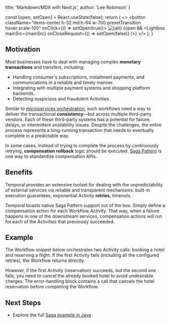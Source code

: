  title: 'Markdown/MDX with Next.js',
  author: 'Lee Robinson'
}

  const [open, setOpen] = React.useState(false);
  return (
    <>
      <button
        className="items-center h-32 md:h-64 w-700 presetTransition hover:scale-105"
        onClick={() => setOpen(true)}>
        <img src={thumbnail} alt={alt} />
      </button>
      {open && <Lightbox mainSrc={mainSrc} onCloseRequest={() => setOpen(false)} />}
    </>
  );
}

## Motivation

Most businesses have to deal with managing complex **monetary transactions** and transfers, including:

- Handling consumer's subscriptions, installment payments, and communications in a reliable and timely manner.
- Integrating with multiple payment systems and shopping platform backends.
- Detecting suspicious and fraudulent Activities.

Similar to [microservices orchestration](/docs/use-cases-orchestration), such workflows need a way to deliver the transactional **consistency**&mdash;but across multiple third-party vendors. Each of these third-party systems has a potential for failure, delays, or intermittent availability issues. Despite the challenges, the entire process represents a long-running transaction that needs to eventually complete in a predictable way.

In some cases, instead of trying to complete the process by continuously retrying, **compensation rollback** logic should be executed. [Saga Pattern](https://microservices.io/patterns/data/saga.html) is one way to standardize compensation APIs.

## Benefits

Temporal provides an extensive toolset for dealing with the unpredictability of external services via reliable and transparent mechanisms: built-in execution guarantees, exponential Activity **retries**, timeouts.

Temporal boasts native Saga Pattern support out of the box. Simply define a compensation action for each Workflow Activity. That way, when a failure happens in one of the downstream services, compensation actions will run for each of the Activities that previously succeeded.

## Example

The Workflow snippet below orchestrates two Activity calls: booking a hotel and reserving a flight. If the first Activity fails (including all the configured retries), the Workflow returns directly.

However, if the first Activity (reservation) succeeds, but the second one fails, you need to cancel the already booked hotel to avoid undesirable charges. The error-handling block contains a call that cancels the hotel reservation before completing the Workflow.

<LBimage thumbnail="/samples/screenshot-transactionsbooking.png"
  mainSrc="/samples/screenshot-transactionsbooking.png"
  alt="code screenshot"
 />

## Next Steps

* Explore the full [Saga example in Java](https://github.com/temporalio/temporal-java-samples/tree/master/src/main/java/io/temporal/samples/bookingsaga)
